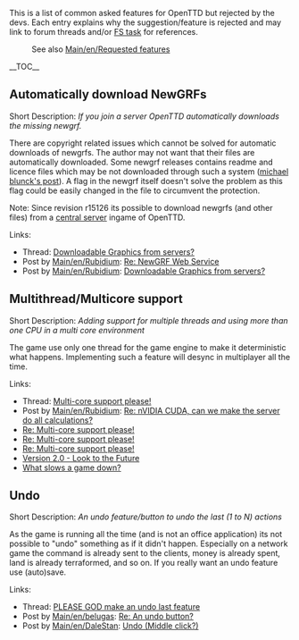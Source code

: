 This is a list of common asked features for OpenTTD but rejected by the devs. Each entry explains why the suggestion/feature is rejected and may link to forum threads and/or [http://bugs.openttd.org/ FS task] for references.

:See also [[Main/en/Requested features]]

__TOC__

==Automatically download NewGRFs==

Short Description: ''If you join a server OpenTTD automatically downloads the missing newgrf.''

There are copyright related issues which cannot be solved for automatic downloads of newgrfs. The author may not want that their files are automatically downloaded. Some newgrf releases contains readme and licence files which may be not downloaded through such a system ([http://www.tt-forums.net/viewtopic.php?p=602814#p602814 michael blunck's post]). A flag in the newgrf itself doesn't solve the problem as this flag could be easily changed in the file to circumvent the protection.

Note: Since revision r15126 its possible to download newgrfs (and other files) from a [http://content.openttd.org/ central server] ingame of OpenTTD.

Links:
* Thread: [http://www.tt-forums.net/viewtopic.php?f=36&t=32764 Downloadable Graphics from servers?]
* Post by [[Main/en/Rubidium]]: [http://www.tt-forums.net/viewtopic.php?p=701164#p701164 Re: NewGRF Web Service]
* Post by [[Main/en/Rubidium]]: [http://www.tt-forums.net/viewtopic.php?p=603936#p603936 Downloadable Graphics from servers?]

==Multithread/Multicore support==

Short Description: ''Adding support for multiple threads and using more than one CPU in a multi core environment''

The game use only one thread for the game engine to make it deterministic what happens. Implementing such a feature will desync in multiplayer all the time.

Links:
* Thread: [http://www.tt-forums.net/viewtopic.php?f=32&t=37064 Multi-core support please!]
* Post by [[Main/en/Rubidium]]: [http://www.tt-forums.net/viewtopic.php?p=678221#p678221 Re: nVIDIA CUDA, can we make the server do all calculations?]
* [http://www.tt-forums.net/viewtopic.php?f=32&t=37064&p=682861#p682861 Re: Multi-core support please!]
* [http://www.tt-forums.net/viewtopic.php?f=32&t=37064&p=999891#p999891 Re: Multi-core support please!]
* [http://www.tt-forums.net/viewtopic.php?f=32&t=37064&p=1000293#p1000293 Re: Multi-core support please!]
* [http://www.tt-forums.net/viewtopic.php?f=29&t=47238&p=1062679#p1062679 Version 2.0 - Look to the Future]
* [http://www.tt-forums.net/viewtopic.php?f=32&t=63159&p=1052623#p1052623 What slows a game down?]

==Undo==

Short Description: ''An undo feature/button to undo the last (1 to N) actions''

As the game is running all the time (and is not an office application) its not possible to "undo" something as if it didn't happen. Especially on a network game the command is already sent to the clients, money is already spent, land is already terraformed, and so on. If you really want an undo feature use (auto)save.

Links:
* Thread: [http://www.tt-forums.net/viewtopic.php?f=32&t=38377 PLEASE GOD make an undo last feature]
* Post by [[Main/en/belugas]]: [http://www.tt-forums.net/viewtopic.php?p=755441#p755441 Re: An undo button?]
* Post by [[Main/en/DaleStan]]: [http://www.tt-forums.net/viewtopic.php?p=366365#p366365 Undo (Middle click?)]